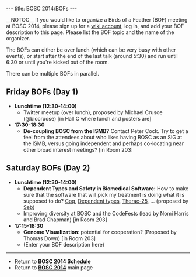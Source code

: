 ---
title: BOSC 2014/BOFs
---

__NOTOC__
If you would like to organize a Birds of a Feather (BOF) meeting at BOSC 2014, please sign up for a [[Special:Userlogin| wiki account]], log in, and add your BOF description to this page. Please list the BOF topic and the name of the organizer.

The BOFs can either be over lunch (which can be very busy with other events), or start after the end of the last talk (around 5:30) and run until 6:30 or until you're kicked out of the room.

There can be multiple BOFs in parallel.

== Friday BOFs (Day 1) ==

* '''Lunchtime (12:30-14:00)'''
** Twitter meetup (over lunch), proposed by Michael Crusoe (@biocruose) [in Hall C where lunch and posters are]
* '''17:30-18:30'''
** '''De-coupling BOSC from the ISMB?''' Contact Peter Cock. Try to get a feel from the attendees about who likes having BOSC as an SIG at the ISMB, versus going independent and perhaps co-locating near other broad interest meetings? [in Room 203]

== Saturday BOFs (Day 2) ==
* '''Lunchtime (12:30-14:00)'''
** '''Dependent Types and Safety in Biomedical Software:''' How to make sure that the software that will pick my treatment is doing what it is supposed to do? [http://coq.inria.fr/ Coq], [http://en.wikipedia.org/wiki/Dependent_types Dependent types], [http://en.wikipedia.org/wiki/Therac-25 Therac-25], … (proposed by [http://seb.mondet.org/ Seb])
** Improving diversity at BOSC and the CodeFests (lead by Nomi Harris and Brad Chapman)  [in Room 203]
* '''17:15-18:30'''
** '''Genome Visualization''':  potential for cooperation?  (Proposed by Thomas Down)  [in Room 203]
** (Enter your BOF description here)



----

* Return to '''[[BOSC_2014_Schedule | BOSC 2014 Schedule]]'''
* Return to '''[[BOSC_2014 | BOSC 2014]]''' main page